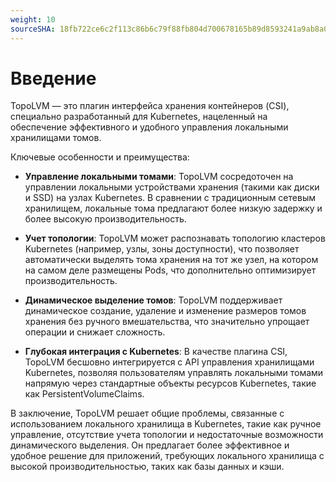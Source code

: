 ```yaml
---
weight: 10
sourceSHA: 18fb722ce6c2f113c86b6c79f88fb804d700678165b89d8593241a9ab8a06c35
---
```


# Введение

TopoLVM — это плагин интерфейса хранения контейнеров (CSI), специально разработанный для Kubernetes, нацеленный на обеспечение эффективного и удобного управления локальными хранилищами томов.

Ключевые особенности и преимущества:

- **Управление локальными томами**: TopoLVM сосредоточен на управлении локальными устройствами хранения (такими как диски и SSD) на узлах Kubernetes. В сравнении с традиционным сетевым хранилищем, локальные тома предлагают более низкую задержку и более высокую производительность.

- **Учет топологии**: TopoLVM может распознавать топологию кластеров Kubernetes (например, узлы, зоны доступности), что позволяет автоматически выделять тома хранения на тот же узел, на котором на самом деле размещены Pods, что дополнительно оптимизирует производительность.

- **Динамическое выделение томов**: TopoLVM поддерживает динамическое создание, удаление и изменение размеров томов хранения без ручного вмешательства, что значительно упрощает операции и снижает сложность.

- **Глубокая интеграция с Kubernetes**: В качестве плагина CSI, TopoLVM бесшовно интегрируется с API управления хранилищами Kubernetes, позволяя пользователям управлять локальными томами напрямую через стандартные объекты ресурсов Kubernetes, такие как PersistentVolumeClaims.

В заключение, TopoLVM решает общие проблемы, связанные с использованием локального хранилища в Kubernetes, такие как ручное управление, отсутствие учета топологии и недостаточные возможности динамического выделения. Он предлагает более эффективное и удобное решение для приложений, требующих локального хранилища с высокой производительностью, таких как базы данных и кэши.
